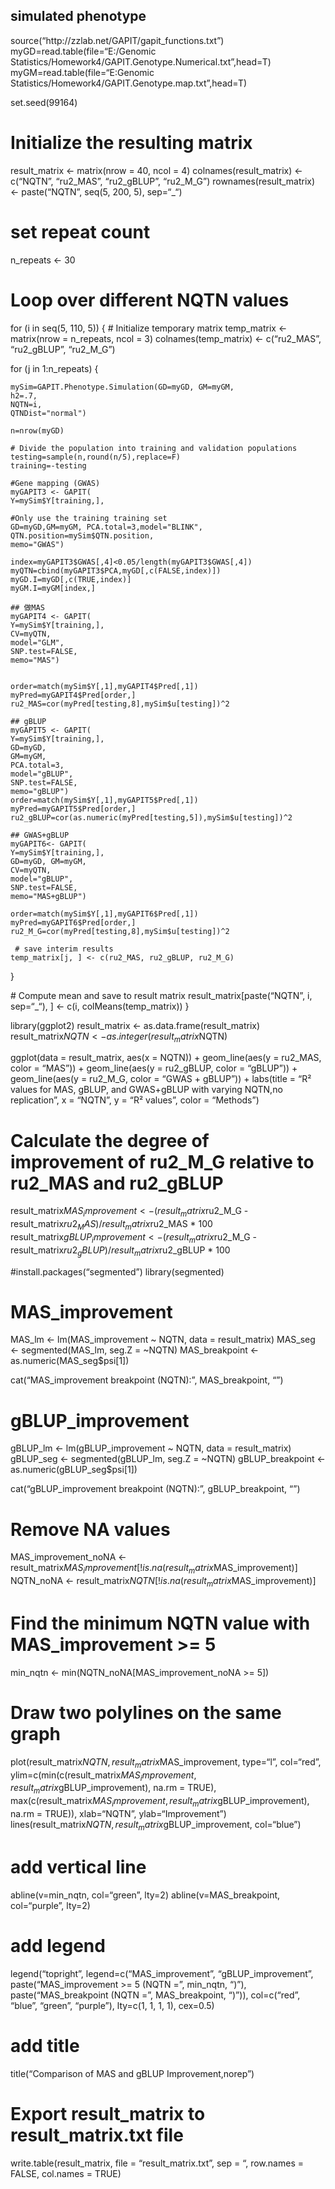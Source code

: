 ## simulated phenotype
source("http://zzlab.net/GAPIT/gapit_functions.txt") 
myGD=read.table(file="E:/Genomic Statistics/Homework4/GAPIT.Genotype.Numerical.txt",head=T) 
myGM=read.table(file="E:Genomic Statistics/Homework4/GAPIT.Genotype.map.txt",head=T)

set.seed(99164) 

# Initialize the resulting matrix
result_matrix <- matrix(nrow = 40, ncol = 4)
colnames(result_matrix) <- c("NQTN", "ru2_MAS", "ru2_gBLUP", "ru2_M_G")
rownames(result_matrix) <- paste("NQTN", seq(5, 200, 5), sep="_")

# set repeat count
n_repeats <- 30

# Loop over different NQTN values
for (i in seq(5, 110, 5)) {
  # Initialize temporary matrix
  temp_matrix <- matrix(nrow = n_repeats, ncol = 3)
  colnames(temp_matrix) <- c("ru2_MAS", "ru2_gBLUP", "ru2_M_G")
  
  for (j in 1:n_repeats) {

    mySim=GAPIT.Phenotype.Simulation(GD=myGD, GM=myGM,
    h2=.7,
    NQTN=i, 
    QTNDist="normal")

    n=nrow(myGD)
    
    # Divide the population into training and validation populations
    testing=sample(n,round(n/5),replace=F)                            
    training=-testing
  
    #Gene mapping (GWAS)
    myGAPIT3 <- GAPIT(
    Y=mySim$Y[training,], 
  
    #Only use the training training set
    GD=myGD,GM=myGM, PCA.total=3,model="BLINK",                             QTN.position=mySim$QTN.position,
    memo="GWAS")
    
    index=myGAPIT3$GWAS[,4]<0.05/length(myGAPIT3$GWAS[,4])
    myQTN=cbind(myGAPIT3$PCA,myGD[,c(FALSE,index)])
    myGD.I=myGD[,c(TRUE,index)]
    myGM.I=myGM[index,]
  
    ## 做MAS
    myGAPIT4 <- GAPIT(
    Y=mySim$Y[training,],
    CV=myQTN, 
    model="GLM",  
    SNP.test=FALSE,
    memo="MAS")
    
   
    order=match(mySim$Y[,1],myGAPIT4$Pred[,1])
    myPred=myGAPIT4$Pred[order,]
    ru2_MAS=cor(myPred[testing,8],mySim$u[testing])^2
  
    ## gBLUP
    myGAPIT5 <- GAPIT(
    Y=mySim$Y[training,],
    GD=myGD, 
    GM=myGM,
    PCA.total=3,
    model="gBLUP", 
    SNP.test=FALSE,
    memo="gBLUP")
    order=match(mySim$Y[,1],myGAPIT5$Pred[,1])
    myPred=myGAPIT5$Pred[order,]
    ru2_gBLUP=cor(as.numeric(myPred[testing,5]),mySim$u[testing])^2

    ## GWAS+gBLUP
    myGAPIT6<- GAPIT(
    Y=mySim$Y[training,],
    GD=myGD, GM=myGM,
    CV=myQTN,
    model="gBLUP", 
    SNP.test=FALSE,
    memo="MAS+gBLUP")

    order=match(mySim$Y[,1],myGAPIT6$Pred[,1])
    myPred=myGAPIT6$Pred[order,]
    ru2_M_G=cor(myPred[testing,8],mySim$u[testing])^2
    
     # save interim results
    temp_matrix[j, ] <- c(ru2_MAS, ru2_gBLUP, ru2_M_G)
  }
    
  # Compute mean and save to result matrix
  result_matrix[paste("NQTN", i, sep="_"), ] <- c(i, colMeans(temp_matrix))
}


library(ggplot2)
result_matrix <- as.data.frame(result_matrix)
result_matrix$NQTN <- as.integer(result_matrix$NQTN)

ggplot(data = result_matrix, aes(x = NQTN)) +
  geom_line(aes(y = ru2_MAS, color = "MAS")) +
  geom_line(aes(y = ru2_gBLUP, color = "gBLUP")) +
  geom_line(aes(y = ru2_M_G, color = "GWAS + gBLUP")) +
  labs(title = "R² values for MAS, gBLUP, and GWAS+gBLUP with varying NQTN,no replication",
       x = "NQTN",
       y = "R² values",
       color = "Methods")


# Calculate the degree of improvement of ru2_M_G relative to ru2_MAS and ru2_gBLUP
result_matrix$MAS_improvement <- (result_matrix$ru2_M_G - result_matrix$ru2_MAS) / result_matrix$ru2_MAS * 100
result_matrix$gBLUP_improvement <- (result_matrix$ru2_M_G - result_matrix$ru2_gBLUP) / result_matrix$ru2_gBLUP * 100

#install.packages("segmented")
library(segmented)

# MAS_improvement
MAS_lm <- lm(MAS_improvement ~ NQTN, data = result_matrix)
MAS_seg <- segmented(MAS_lm, seg.Z = ~NQTN)
MAS_breakpoint <- as.numeric(MAS_seg$psi[1])

cat("MAS_improvement breakpoint (NQTN):", MAS_breakpoint, "\n")

# gBLUP_improvement
gBLUP_lm <- lm(gBLUP_improvement ~ NQTN, data = result_matrix)
gBLUP_seg <- segmented(gBLUP_lm, seg.Z = ~NQTN)
gBLUP_breakpoint <- as.numeric(gBLUP_seg$psi[1])

cat("gBLUP_improvement breakpoint (NQTN):", gBLUP_breakpoint, "\n")

# Remove NA values
MAS_improvement_noNA <- result_matrix$MAS_improvement[!is.na(result_matrix$MAS_improvement)]
NQTN_noNA <- result_matrix$NQTN[!is.na(result_matrix$MAS_improvement)]

# Find the minimum NQTN value with MAS_improvement >= 5
min_nqtn <- min(NQTN_noNA[MAS_improvement_noNA >= 5])

# Draw two polylines on the same graph
plot(result_matrix$NQTN, result_matrix$MAS_improvement, type="l", col="red", ylim=c(min(c(result_matrix$MAS_improvement, result_matrix$gBLUP_improvement), na.rm = TRUE), max(c(result_matrix$MAS_improvement, result_matrix$gBLUP_improvement), na.rm = TRUE)), xlab="NQTN", ylab="Improvement")
lines(result_matrix$NQTN, result_matrix$gBLUP_improvement, col="blue")

# add vertical line
abline(v=min_nqtn, col="green", lty=2)
abline(v=MAS_breakpoint, col="purple", lty=2)

# add legend
legend("topright", legend=c("MAS_improvement", "gBLUP_improvement", paste("MAS_improvement >= 5 (NQTN =", min_nqtn, ")"), paste("MAS_breakpoint (NQTN =", MAS_breakpoint, ")")), col=c("red", "blue", "green", "purple"), lty=c(1, 1, 1, 1), cex=0.5)

# add title
title("Comparison of MAS and gBLUP Improvement,norep")

# Export result_matrix to result_matrix.txt file
write.table(result_matrix, file = "result_matrix.txt", sep = "\t", row.names = FALSE, col.names = TRUE)